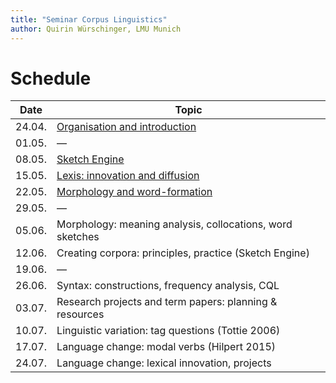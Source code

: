 ```yaml
---
title: "Seminar Corpus Linguistics"
author: Quirin Würschinger, LMU Munich
---
```

# Schedule

| Date   | Topic                                                                         |
| ------ | ----------------------------------------------------------------------------- |
| 24.04. | [Organisation and introduction](01-organisation-and-introduction.md)          |
| 01.05. | ---                                                                           |
| 08.05. | [Sketch Engine](02-sketch-engine-concordancing-frequency.md)                  |
| 15.05. | [Lexis: innovation and diffusion](03_lexis-innovation-diffusion-frequency.md) |
| 22.05. | [Morphology and word-formation](04_morphology-and-word-formation.md)          |
| 29.05. | ---                                                                           |
| 05.06. | Morphology: meaning analysis, collocations, word sketches                     |
| 12.06. | Creating corpora: principles, practice (Sketch Engine)                        |
| 19.06. | ---                                                                           |
| 26.06. | Syntax: constructions, frequency analysis, CQL                                |
| 03.07. | Research projects and term papers: planning & resources                       |
| 10.07. | Linguistic variation: tag questions (Tottie 2006)                             |
| 17.07. | Language change: modal verbs (Hilpert 2015)                                   |
| 24.07. | Language change: lexical innovation, projects                                 |
